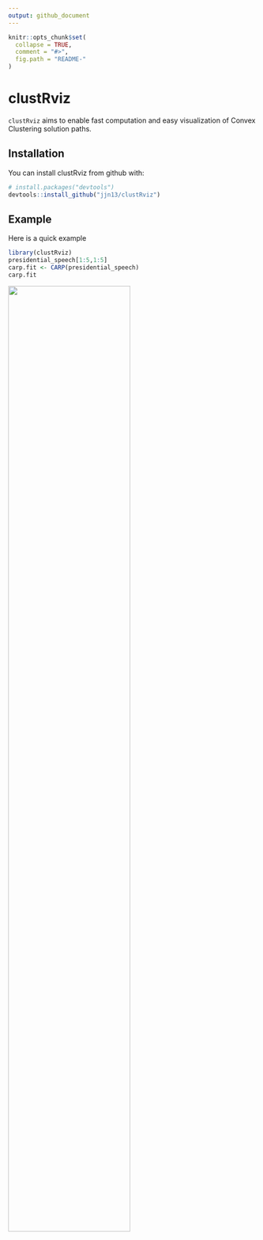 ```yaml
---
output: github_document
---
```


<!-- README.md is generated from README.Rmd. Please edit that file -->

```r
knitr::opts_chunk$set(
  collapse = TRUE,
  comment = "#>",
  fig.path = "README-"
)
```

# clustRviz

`clustRviz` aims to enable fast computation and easy visualization of Convex Clustering 
solution paths.

## Installation

You can install clustRviz from github with:

```r
# install.packages("devtools")
devtools::install_github("jjn13/clustRviz")
```

## Example

Here is a quick example 
```r
library(clustRviz)
presidential_speech[1:5,1:5]
carp.fit <- CARP(presidential_speech)
carp.fit
```





<img src="./man/figures/path_dyn.gif" width="70%">

